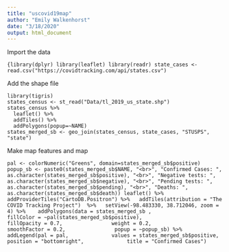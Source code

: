 ```yaml
---
title: "uscovid19map"
author: "Emily Walkenhorst"
date: "3/18/2020"
output: html_document
---
```


Import the data

```{library(dplyr)
library(leaflet)
library(readr)
state_cases <- read.csv("https://covidtracking.com/api/states.csv")
```

Add the shape file

```library(sf)
library(tigris)
states_census <- st_read("Data/tl_2019_us_state.shp")
states_census %>% 
  leaflet() %>% 
  addTiles() %>% 
  addPolygons(popup=~NAME)
states_merged_sb <- geo_join(states_census, state_cases, "STUSPS", "state")
```

Make map features and map

```pal <- colorNumeric("Greens", domain=states_merged_sb$positive)
popup_sb <- paste0(states_merged_sb$NAME, "<br>", "Confirmed Cases: ", as.character(states_merged_sb$positive), "<br>", "Negative tests: ", as.character(states_merged_sb$negative), "<br>", "Pending tests: ", as.character(states_merged_sb$pending), "<br>", "Deaths: ", as.character(states_merged_sb$death))
leaflet() %>%
  addProviderTiles("CartoDB.Positron") %>%
  addTiles(attribution = "The COVID Tracking Project")  %>%
  setView(-98.483330, 38.712046, zoom = 4) %>% 
  addPolygons(data = states_merged_sb , 
              fillColor = ~pal(states_merged_sb$positive), 
              fillOpacity = 0.7, 
              weight = 0.2, 
              smoothFactor = 0.2, 
              popup = ~popup_sb) %>%
  addLegend(pal = pal, 
            values = states_merged_sb$positive, 
            position = "bottomright", 
            title = "Confirmed Cases")
```
